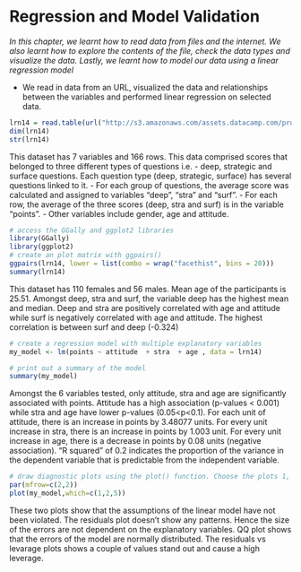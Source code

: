 # Regression and Model Validation

*In this chapter, we learnt how to read data from files and the internet. We also learnt how to explore the contents
of the file, check the data types and visualize the data. Lastly, we learnt how to model our data using a linear regression model*

- We read in data from an URL, visualized the data and relationships between the variables and performed linear regression on selected data.
 

<!-- ##reading the data -->

```r

lrn14 = read.table(url("http://s3.amazonaws.com/assets.datacamp.com/production/course_2218/datasets/learning2014.txt"), sep=",",header=TRUE)
dim(lrn14)
str(lrn14)
```
This dataset has 7 variables and 166 rows. This data comprised scores that belonged to three different types of questions i.e.
- deep, strategic and surface questions. Each question type (deep, strategic, surface) has several questions linked to it.
- For each group of questions, the average score was calculated and assigned to variables "deep", "stra" and "surf". 
- For each row, the average of the three scores (deep, stra and surf) is in the variable "points". 
- Other variables include gender, age and attitude.
<!-- ##visualizing the data -->
```r
# access the GGally and ggplot2 libraries
library(GGally)
library(ggplot2)
# create an plot matrix with ggpairs()
ggpairs(lrn14, lower = list(combo = wrap("facethist", bins = 20)))
summary(lrn14)
```
This dataset has 110 females and 56 males. Mean age of the participants is 25.51. Amongst deep, stra and surf, the variable deep has the highest mean and median. Deep and stra are positively correlated with age and attitude while surf is negatively correlated with age and attitude. The highest correlation is between surf and deep (-0.324)
```r
# create a regression model with multiple explanatory variables
my_model <- lm(points ~ attitude  + stra  + age , data = lrn14)

# print out a summary of the model
summary(my_model)

```
Amongst the 6 variables tested, only attitude, stra and age are significantly associated with points. Attitude has a high association (p-values < 0.001) while stra and age have lower p-values (0.05<p<0.1). For each unit of attitude, there is an increase in points by 
3.48077 units.   For every unit increase in stra, there is an increase in points by 1.003 unit. For every unit increase in age, there is a decrease in points by 0.08 units (negative association). "R squared" of 0.2 indicates the proportion of the variance in the dependent variable that is predictable from the independent variable.

```r
# draw diagnostic plots using the plot() function. Choose the plots 1, 2 and 5
par(mfrow=c(2,2))
plot(my_model,which=c(1,2,5))

```


These two plots show that the assumptions of the linear model have not been violated.
The residuals plot doesn't show any patterns. Hence the size of the errors are not dependent on the explanatory variables.
QQ plot shows that the errors of the model are normally distributed. The residuals vs levarage plots shows a couple of values stand out and cause a high leverage.


